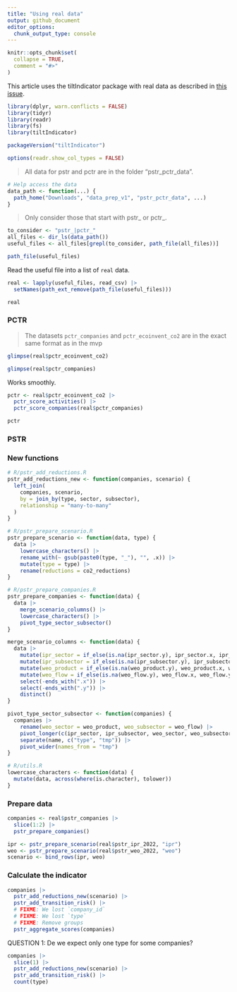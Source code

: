 ```yaml
---
title: "Using real data"
output: github_document
editor_options: 
  chunk_output_type: console
---
```


```r
knitr::opts_chunk$set(
  collapse = TRUE,
  comment = "#>"
)
```

This article uses the tiltIndicator package with real data as described in [this issue](https://github.com/2DegreesInvesting/tiltIndicator/issues/160).

```r
library(dplyr, warn.conflicts = FALSE)
library(tidyr)
library(readr)
library(fs)
library(tiltIndicator)

packageVersion("tiltIndicator")

options(readr.show_col_types = FALSE)
```

> All data for pstr and pctr are in the folder "pstr_pctr_data". 

```r
# Help access the data
data_path <- function(...) {
  path_home("Downloads", "data_prep_v1", "pstr_pctr_data", ...)
}
```

> Only consider those that start with pstr_ or pctr_.

```r
to_consider <- "pstr_|pctr_"
all_files <- dir_ls(data_path())
useful_files <- all_files[grepl(to_consider, path_file(all_files))]

path_file(useful_files)
```

Read the useful file into a list of `real` data.

```r
real <- lapply(useful_files, read_csv) |>
  setNames(path_ext_remove(path_file(useful_files)))

real
```

### PCTR

> The datasets `pctr_companies` and `pctr_ecoinvent_co2` are in the exact same
format as in the mvp

```r
glimpse(real$pctr_ecoinvent_co2)

glimpse(real$pctr_companies)
```

Works smoothly.

```r
pctr <- real$pctr_ecoinvent_co2 |>
  pctr_score_activities() |>
  pctr_score_companies(real$pctr_companies)

pctr
```

### PSTR

### New functions

```r
# R/pstr_add_reductions.R
pstr_add_reductions_new <- function(companies, scenario) {
  left_join(
    companies, scenario,
    by = join_by(type, sector, subsector),
    relationship = "many-to-many"
  )
}

# R/pstr_prepare_scenario.R
pstr_prepare_scenario <- function(data, type) {
  data |>
    lowercase_characters() |>
    rename_with(~ gsub(paste0(type, "_"), "", .x)) |>
    mutate(type = type) |>
    rename(reductions = co2_reductions)
}

# R/pstr_prepare_companies.R
pstr_prepare_companies <- function(data) {
  data |>
    merge_scenario_columns() |> 
    lowercase_characters() |>
    pivot_type_sector_subsector()
}

merge_scenario_columns <- function(data) {
  data |>
    mutate(ipr_sector = if_else(is.na(ipr_sector.y), ipr_sector.x, ipr_sector.y)) |>
    mutate(ipr_subsector = if_else(is.na(ipr_subsector.y), ipr_subsector.x, ipr_subsector.y)) |>
    mutate(weo_product = if_else(is.na(weo_product.y), weo_product.x, weo_product.y)) |>
    mutate(weo_flow = if_else(is.na(weo_flow.y), weo_flow.x, weo_flow.y)) |>
    select(-ends_with(".x")) |>
    select(-ends_with(".y")) |>
    distinct()
}

pivot_type_sector_subsector <- function(companies) {
  companies |>
    rename(weo_sector = weo_product, weo_subsector = weo_flow) |>
    pivot_longer(c(ipr_sector, ipr_subsector, weo_sector, weo_subsector)) |>
    separate(name, c("type", "tmp")) |>
    pivot_wider(names_from = "tmp")
}

# R/utils.R
lowercase_characters <- function(data) {
  mutate(data, across(where(is.character), tolower))
}
```

### Prepare data

```r
companies <- real$pstr_companies |>
  slice(1:2) |> 
  pstr_prepare_companies()

ipr <- pstr_prepare_scenario(real$pstr_ipr_2022, "ipr")
weo <- pstr_prepare_scenario(real$pstr_weo_2022, "weo")
scenario <- bind_rows(ipr, weo)
```

### Calculate the indicator


```r
companies |>
  pstr_add_reductions_new(scenario) |>
  pstr_add_transition_risk() |>
  # FIXME: We lost `company_id`
  # FIXME: We lost `type`
  # FIXME: Remove groups
  pstr_aggregate_scores(companies)
```

QUESTION 1: De we expect only one type for some companies?

```r
companies |>
  slice(1) |>
  pstr_add_reductions_new(scenario) |>
  pstr_add_transition_risk() |>
  count(type)
```
